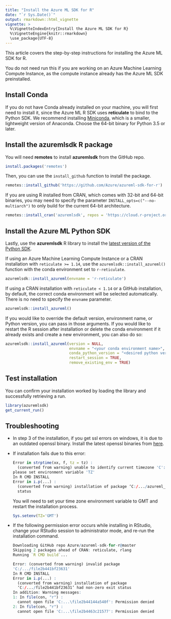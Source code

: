 ```yaml
---
title: "Install the Azure ML SDK for R"
date: "`r Sys.Date()`"
output: rmarkdown::html_vignette
vignette: >
  %\VignetteIndexEntry{Install the Azure ML SDK for R}
  %\VignetteEngine{knitr::rmarkdown}
  \use_package{UTF-8}
---
```


This article covers the step-by-step instructions for installing the Azure ML SDK for R.

You do not need run this if you are working on an Azure Machine Learning Compute Instance, as the compute instance already has the Azure ML SDK preinstalled.

## Install Conda

If you do not have Conda already installed on your machine, you will first need to install it, since the Azure ML R SDK uses **reticulate** to bind to the Python SDK. We recommend installing [Miniconda](https://docs.conda.io/en/latest/miniconda.html), which is a smaller, lightweight version of Anaconda. Choose the 64-bit binary for Python 3.5 or later.

## Install the **azuremlsdk** R package
You will need **remotes** to install **azuremlsdk** from the GitHub repo.
``` r
install.packages('remotes')
``` 

Then, you can use the `install_github` function to install the package.
``` r
remotes::install_github('https://github.com/Azure/azureml-sdk-for-r')
```

If you are using R installed from CRAN, which comes with 32-bit and 64-bit binaries, you may need to specify the parameter `INSTALL_opts=c("--no-multiarch")` to only build for the current 64-bit architecture.
``` r
remotes::install_cran('azuremlsdk', repos = 'https://cloud.r-project.org/', INSTALL_opts=c("--no-multiarch"))
```

## Install the Azure ML Python SDK
Lastly, use the **azuremlsdk** R library to install the [latest version of the Python SDK](https://pypi.org/project/azureml-sdk/).

If using an Azure Machine Learning Compute Instance or a CRAN installation with `reticulate >= 1.14`, use the `azuremlsdk::install_azureml()` function with the conda environment set to `r-reticulate`.
``` r
azuremlsdk::install_azureml(envname = 'r-reticulate')
```

If using a CRAN installation with `reticulate < 1.14` or a GitHub installation, by default, the correct conda environment will be selected automatically. There is no need to specify the `envname` parameter.
``` r
azuremlsdk::install_azureml()
```

If you would like to override the default version, environment name, or Python version, you can pass in those arguments. If you would like to restart the R session after installation or delete the conda environment if it already exists and create a new environment, you can also do so: 
``` r
azuremlsdk::install_azureml(version = NULL, 
                            envname = "<your conda environment name>",
                            conda_python_version = "<desired python version>",
                            restart_session = TRUE,
                            remove_existing_env = TRUE)
```

## Test installation
You can confirm your installation worked by loading the library and successfully retrieving a run.
``` r
library(azuremlsdk)
get_current_run()
```

## Troubleshooting
-   In step 3 of the installation, if you get ssl errors on windows, it is due to an
outdated openssl binary. Install the latest openssl binaries from
[here](https://wiki.openssl.org/index.php/Binaries).

- If installation fails due to this error:

  ```R
  Error in strptime(xx, f, tz = tz) : 
    (converted from warning) unable to identify current timezone 'C':
  please set environment variable 'TZ'
  In R CMD INSTALL
  Error in i.p(...) : 
    (converted from warning) installation of package ‘C:/.../azureml_0.4.0.tar.gz’ had non-zero exit
    status
  ```
  
  You will need to set your time zone environment variable to GMT and restart the installation process.
  
  ```R
  Sys.setenv(TZ='GMT')
  ```

- If the following permission error occurs while installing in RStudio,
  change your RStudio session to administrator mode, and re-run the installation command.

  ```R
  Downloading GitHub repo Azure/azureml-sdk-for-r@master
  Skipping 2 packages ahead of CRAN: reticulate, rlang
  Running `R CMD build`...
  
  Error: (converted from warning) invalid package
  'C:/.../file2b441bf23631'
  In R CMD INSTALL
  Error in i.p(...) : 
    (converted from warning) installation of package
    ‘C:/.../file2b441bf23631’ had non-zero exit status
  In addition: Warning messages:
  1: In file(con, "r") :
    cannot open file 'C:...\file2b44144a540f': Permission denied
  2: In file(con, "r") :
    cannot open file 'C:...\file2b4463c21577': Permission denied
  ```
  

